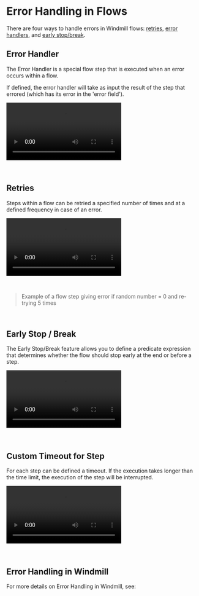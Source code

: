 
# Error Handling in Flows

There are four ways to handle errors in Windmill flows: [retries](./14_retries.md), [error handlers](./7_flow_error_handler.md), and [early stop/break](./2_early_stop.md).

## Error Handler

The Error Handler is a special flow step that is executed when an error occurs within a flow.

If defined, the error handler will take as input the result of the step that errored (which has its error in the 'error field').

<video
	className="border-2 rounded-xl object-cover w-full h-full dark:border-gray-800"
	controls
	src="/videos/error_handler.mp4"
/>

<br />

<div className="grid grid-cols-2 gap-6 mb-4">
	<DocCard
		color="teal"
		title="Error Handler"
		description="Configure a script to handle errors."
		href="/docs/flows/flow_error_handler"
	/>
</div>

## Retries

Steps within a flow can be retried a specified number of times and at a defined frequency in case of an error.

<video
	className="border-2 rounded-xl object-cover w-full h-full dark:border-gray-800"
	controls
	src="/videos/retries_example.mp4"
/>

<br />

> Example of a flow step giving error if random number = 0 and re-trying 5 times

<br />

<div className="grid grid-cols-2 gap-6 mb-4">
	<DocCard
		color="teal"
		title="Retries"
		description="Re-try a step in case of error."
		href="/docs/flows/retries"
	/>
</div>

## Early Stop / Break

The Early Stop/Break feature allows you to define a predicate expression that determines whether the flow should stop early at the end or before a step.

<video
	className="border-2 rounded-xl object-cover w-full h-full dark:border-gray-800"
	controls
	src="/videos/early_stop.mp4"
/>

<br />

<div className="grid grid-cols-2 gap-6 mb-4">
	<DocCard
		color="teal"
		title="Early Stop / Break"
		description="Stop early a flow based on a step's result."
		href="/docs/flows/early_stop"
	/>
</div>

## Custom Timeout for Step

For each step can be defined a timeout. If the execution takes longer than the time limit, the execution of the step will be interrupted.

<video
	className="border-2 rounded-xl object-cover w-full h-full dark:border-gray-800"
	controls
	src="/videos/custom_timeout.mp4"
/>

<br />

<div className="grid grid-cols-2 gap-6 mb-4">
	<DocCard
		color="teal"
		title="Custom Timeout for Step"
		description="For each step can be defined a timeout. If the execution takes longer than the time limit, the execution of the step will be interrupted."
		href="/docs/flows/custom_timeout"
	/>
</div>

## Error Handling in Windmill

For more details on Error Handling in Windmill, see:

<div className="grid grid-cols-2 gap-6 mb-4">
	<DocCard
		color="teal"
		title="Error Handling"
		description="There are 5 ways to do error handling in Windmill."
		href="/docs/core_concepts/error_handling"
	/>
</div>
